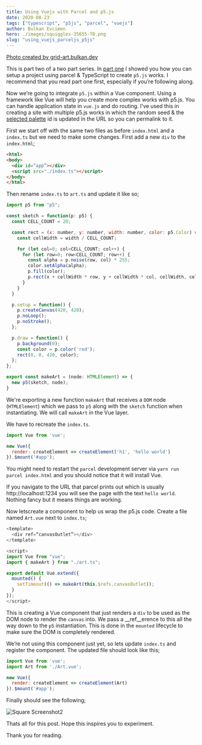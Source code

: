 ```yaml
---
title: Using Vuejs with Parcel and p5.js
date: 2020-08-23
tags: ["typescript", "p5js", "parcel", "vuejs"]
author: Bulkan Evcimen
hero: ./images/squiggles-35655-78.png
slug: "using_vuejs_parceljs_p5js"
---
```


[Photo created by grid-art.bulkan.dev](https://grid-art.bulkan.dev/squiggles?seed=35655&pid=78)

This is part two of a two part series. In [part one](/using_parceljs_typescript_p5js) I showed you how you can setup a project using parcel & TypeScript to create `p5.js` works. I recommend that you read part one first,  especially if you’re following along.

Now we’re going to integrate `p5.js` within a Vue component. Using a framework like Vue will help you create more complex works with p5.js. You can handle application state in `vue.js` and do routing. I've used this in creating a site with multiple p5.js works in which the random seed & the [selected palette](https://grid-art.bulkan.dev/squiggles?seed=35655&pid=78) id is updated in the URL so you can permalink to it.

First we start off with the same two files as before `index.html` and a `index.ts` but we need to make some changes. First add a new `div` to the `index.html`;

```html
<html>
<body>
  <div id=“app”></div>
  <script src="./index.ts"></script>
</body>
</html>
``` 

Then rename `index.ts` to `art.ts` and update it like so;

```javascript
import p5 from "p5";

const sketch = function(p: p5) {
  const CELL_COUNT = 20;

  const rect = (x: number, y: number, width: number, color: p5.Color) => {
    const cellWidth = width / CELL_COUNT; 

    for (let col=0; col<CELL_COUNT; col++) {
      for (let row=0; row<CELL_COUNT; row++) {
        const alpha = p.noise(row, col) * 255;
        color.setAlpha(alpha);
        p.fill(color);
        p.rect(x + cellWidth * row, y + cellWidth * col, cellWidth, cellWidth);
      }
    }
  }

  p.setup = function() {
    p.createCanvas(420, 420);
    p.noLoop();
    p.noStroke();
  };

  p.draw = function() {
    p.background(0);
    const color = p.color('red');
    rect(0, 0, 420, color);
  };
};

export const makeArt = (node: HTMLElement) => {
  new p5(sketch, node);
}
```

We're exporting a new function `makeArt` that receives a `DOM` node (`HTMLElement`) which we pass to `p5` along with the `sketch` function when instantiating. We will call `makeArt` in the Vue layer.

We have to recreate the `index.ts`.

```javascript
import Vue from 'vue';

new Vue({
  render: createElement => createElement('h1', 'hello world')
}).$mount('#app');
```

You might need to restart the `parcel` development server via `yarn run parcel index.html` and you should notice that it will install Vue.

If you navigate to the URL that parcel prints out which is usually http://localhost:1234 you will see the page with the text `hello world`. Nothing fancy but it means things are working.

Now letscreate a component to help us wrap the p5.js code. Create a file named `Art.vue` next to `index.ts`; 

```javascript
<template>
  <div ref=“canvasOutlet”></div>
</template>

<script>
import Vue from "vue";
import { makeArt } from "./art.ts";

export default Vue.extend({
  mounted() {
    setTimeout(() => makeArt(this.$refs.canvasOutlet));
  }
});
</script>
```

This is creating a Vue component that just renders a `div` to be used as the DOM node to render the `canvas` into. We pass a __ref__erence to this all the way down to the `p5` instantiation.  This is done in the `mounted` lifecycle to make sure the DOM is completely rendered.

We’re not using this component just yet, so lets update `index.ts` and register the component. The updated file should look like this;

```javascript
import Vue from 'vue';
import Art from './Art.vue';

new Vue({
  render: createElement => createElement(Art)
}).$mount('#app');
```

Finally should see the following;

![Square Screenshot2](./images/screenshots/squares2_1.png)

Thats all for this post. Hope this inspires you to experiment.

Thank you for reading.